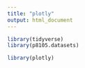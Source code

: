 ```yaml
---
title: "plotly"
output: html_document
---
```


```r
library(tidyverse)
library(p8105.datasets)

library(plotly)
```

```r

```

